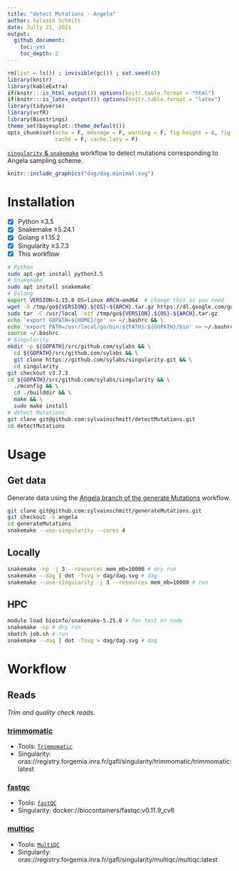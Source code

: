 ```yaml
---
title: "detect Mutations - Angela"
author: Sylvain Schmitt
date: Jully 21, 2021
output:
  github_document: 
    toc: yes
    toc_depth: 2
---
```


```r
rm(list = ls()) ; invisible(gc()) ; set.seed(42)
library(knitr)
library(kableExtra)
if(knitr:::is_html_output()) options(knitr.table.format = "html") 
if(knitr:::is_latex_output()) options(knitr.table.format = "latex") 
library(tidyverse)
library(vcfR)
library(Biostrings)
theme_set(bayesplot::theme_default())
opts_chunk$set(echo = F, message = F, warning = F, fig.height = 6, fig.width = 8,
               cache = F, cache.lazy = F)
```

[`singularity` & `snakemake`](https://github.com/sylvainschmitt/snakemake_singularity) workflow to detect mutations corresponding to Angela sampling scheme.

```r
knitr::include_graphics("dag/dag.minimal.svg")
```


# Installation

- [x] Python ≥3.5
- [x] Snakemake ≥5.24.1
- [x] Golang ≥1.15.2
- [x] Singularity ≥3.7.3
- [x] This workflow

```bash
# Python
sudo apt-get install python3.5
# Snakemake
sudo apt install snakemake`
# Golang
export VERSION=1.15.8 OS=linux ARCH=amd64  # change this as you need
wget -O /tmp/go${VERSION}.${OS}-${ARCH}.tar.gz https://dl.google.com/go/go${VERSION}.${OS}-${ARCH}.tar.gz && \
sudo tar -C /usr/local -xzf /tmp/go${VERSION}.${OS}-${ARCH}.tar.gz
echo 'export GOPATH=${HOME}/go' >> ~/.bashrc && \
echo 'export PATH=/usr/local/go/bin:${PATH}:${GOPATH}/bin' >> ~/.bashrc && \
source ~/.bashrc
# Singularity
mkdir -p ${GOPATH}/src/github.com/sylabs && \
  cd ${GOPATH}/src/github.com/sylabs && \
  git clone https://github.com/sylabs/singularity.git && \
  cd singularity
git checkout v3.7.3
cd ${GOPATH}/src/github.com/sylabs/singularity && \
  ./mconfig && \
  cd ./builddir && \
  make && \
  sudo make install
# detect Mutations
git clone git@github.com:sylvainschmitt/detectMutations.git
cd detectMutations
```

# Usage

## Get data

Generate data using the [Angela branch of the generate Mutations](https://github.com/sylvainschmitt/detectMutations/tree/angela) workflow.

```bash
git clone git@github.com:sylvainschmitt/generateMutations.git
git checkout -b angela
cd generateMutations
snakemake --use-singularity --cores 4
```

## Locally

```bash
snakemake -np -j 3 --resources mem_mb=10000 # dry run
snakemake --dag | dot -Tsvg > dag/dag.svg # dag
snakemake --use-singularity -j 3 --resources mem_mb=10000 # run
```

## HPC

```bash
module load bioinfo/snakemake-5.25.0 # for test on node
snakemake -np # dry run
sbatch job.sh # run
snakemake --dag | dot -Tsvg > dag/dag.svg # dag
```

# Workflow

## Reads

*Trim and quality check reads.*

### [trimmomatic](https://github.com/sylvainschmitt/detectMutations/blob/angela/rules/trimmomatic.smk)

* Tools: [`Trimmomatic`](http://www.usadellab.org/cms/uploads/supplementary/Trimmomatic/TrimmomaticManual_V0.32.pdf)
* Singularity: oras://registry.forgemia.inra.fr/gafl/singularity/trimmomatic/trimmomatic:latest

### [fastqc](https://github.com/sylvainschmitt/detectMutations/blob/main/rules/fastqc.smk)

* Tools: [`fastQC`](https://www.bioinformatics.babraham.ac.uk/projects/fastqc/Help/)
* Singularity: docker://biocontainers/fastqc:v0.11.9_cv8

### [multiqc](https://github.com/sylvainschmitt/detectMutations/blob/main/rules/multiqc.smk)

* Tools: [`MultiQC`](https://multiqc.info/)
* Singularity: oras://registry.forgemia.inra.fr/gafl/singularity/multiqc/multiqc:latest

<!-- ## Alignments -->

<!-- *Align reads against reference, mark duplicated, and report alignment quality.* -->

<!-- ### [bwa_mem](https://github.com/sylvainschmitt/detectMutations/blob/angela/rules/bwa_mem.smk) -->

<!-- * Tools: [`BWA mem`](http://bio-bwa.sourceforge.net/bwa.shtml) -->
<!-- * Singularity: oras://registry.forgemia.inra.fr/gafl/singularity/bwa/bwa:latest -->

<!-- ### [samtools_view](https://github.com/sylvainschmitt/detectMutations/blob/angela/rules/samtools_view.smk) -->

<!-- * Tools: [`Samtools view`](http://www.htslib.org/doc/samtools-view.html) -->
<!-- * Singularity: oras://registry.forgemia.inra.fr/gafl/singularity/samtools/samtools:latest -->

<!-- ### [samtools_sort](https://github.com/sylvainschmitt/detectMutations/blob/angela/rules/samtools_sort.smk) -->

<!-- * Tools: [`Samtools sort`](http://www.htslib.org/doc/samtools-sort.html) -->
<!-- * Singularity: oras://registry.forgemia.inra.fr/gafl/singularity/samtools/samtools:latest -->

<!-- ### [samtools_index](https://github.com/sylvainschmitt/detectMutations/blob/angela/rules/samtools_index.smk) -->

<!-- * Tools: [`Samtools index`](http://www.htslib.org/doc/samtools-index.html) -->
<!-- * Singularity: oras://registry.forgemia.inra.fr/gafl/singularity/samtools/samtools:latest -->

<!-- ### [gatk_markduplicates](https://github.com/sylvainschmitt/detectMutations/blob/angela/rules/gatk_markduplicates.smk) -->

<!-- * Tools: [`gatk MarkDuplicates`](https://gatk.broadinstitute.org/hc/en-us/articles/360037052812-MarkDuplicates-Picard-) -->
<!-- * Singularity: docker://broadinstitute/gatk -->

<!-- ### [samtools_view_md](https://github.com/sylvainschmitt/detectMutations/blob/angela/rules/samtools_view_md.smk) -->

<!-- * Tools: [`Samtools view`](http://www.htslib.org/doc/samtools-view.html) -->
<!-- * Singularity: oras://registry.forgemia.inra.fr/gafl/singularity/samtools/samtools:latest -->

<!-- ### [samtools_index_md](https://github.com/sylvainschmitt/detectMutations/blob/angela/rules/samtools_index_md.smk) -->

<!-- * Tools: [`Samtools index`](http://www.htslib.org/doc/samtools-index.html) -->
<!-- * Singularity: oras://registry.forgemia.inra.fr/gafl/singularity/samtools/samtools:latest -->

<!-- ## Mutations -->

<!-- ### [strelka2](https://github.com/sylvainschmitt/detectMutations/blob/angela/rules/strelka2.smk) -->

<!-- * Tools: [`Strelka2`](https://github.com/Illumina/strelka) -->
<!-- * Singularity: docker://quay.io/wtsicgp/strelka2-manta -->

<!-- ### [bedtools_subtract](https://github.com/sylvainschmitt/detectMutations/blob/angela/rules/bedtools_subtract.smk) -->

<!-- * Tools: [`bedtools subtract`](https://bedtools.readthedocs.io/en/latest/content/tools/subtract.html) -->
<!-- * Singularity: oras://registry.forgemia.inra.fr/gafl/singularity/bedtools/bedtools:latest -->

<!-- ### [bedtools_intersect](https://github.com/sylvainschmitt/detectMutations/blob/angela/rules/bedtools_intersect.smk) -->

<!-- * Tools: [`bedtools intersect`](https://bedtools.readthedocs.io/en/latest/content/tools/intersect.html) -->
<!-- * Singularity: oras://registry.forgemia.inra.fr/gafl/singularity/bedtools/bedtools:latest -->

<!-- ### [strelka2tsv](https://github.com/sylvainschmitt/detectMutations/blob/angela/rules/strelka2tsv.smk) -->

<!-- * Script: [`strelka2tsv.R`](https://github.com/sylvainschmitt/detectMutations/blob/angela/scripts/strelka2tsv.R) -->
<!-- * Singularity: to be added, currently uses local install -->



